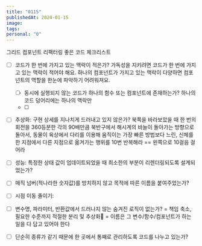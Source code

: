 ```yaml
---
title: "0115"
publishedAt: 2024-01-15
image: 
tags: 
personal: "0"
---
```

그리드 컴포넌트 리팩터링
좋은 코드 체크리스트
- [ ] 코드가 한 번에 가지고 있는 맥락이 적은가?
      가독성을 지키려면 코드가 한 번에 가지고 있는 맥락이 적어야 해요. 하나의 컴포넌트가 가지고 있는 맥락이 다양하면 컴포넌트의 역할을 한눈에 파악하기 어려워져요.
	- [ ] 동시에 실행되지 않는 코드가 하나의 함수 또는 컴포넌트에 존재하는가?
	      하나의 코드 덩어리에는 하나의 맥락만
	- [ ] 
- [ ] 추상화: 구현 상세를 지나치게 드러내고 있지 않은가?
      북쪽을 바라보았을 때 한 번의 회전을 360등분한 각의 90배만큼 북반구에서 해시계의 바늘이 돌아가는 방향으로 돌아서, 동물이 육상에서 다리를 이용해 움직이는 가장 빠른 방법보다 느린, 신체를 한 지점에서 다른 지점으로 옮겨가는 행위를 10번 반복해라 == 왼쪽으로 10걸음 걸어라
- [ ] 성능: 특정한 상태 값이 업데이트되었을 때 최소한의 부분이 리렌더링되도록 설계되었는가?
- [ ] 매직 넘버(적나라한 숫자값)를 방치하지 않고 목적에 따른 이름을 붙여주었는가?
- [ ] 시점 이동 줄이기: 
- [ ] 변수명, 파라미터, 반환값에서 드러나지 않는 숨겨진 로직이 없는가?
      = 책임 축소, 필요한 수준까지 적절한 분리 및 추상화
      = 이름은 그 변수/함수/컴포넌트가 하는 일을 다 담고 있어야 한다
- [ ] 단순히 종류가 같기 때문에 한 곳에서 통째로 관리하도록 코드를 나누고 있는가?
      